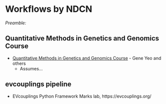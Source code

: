 # Workflows by NDCN {#ndcn-workflows}

*Preamble:*


## Quantitative Methods in Genetics and Genomics Course
- [Quantitative Methods in Genetics and Genomics Course](https://github.com/biom262/cmm262-2020) - Gene Yeo and others
  - Assumes...


## evcouplings pipeline {#ndcn-evcouplings}
- EVcouplings Python Framework Marks lab, https://evcouplings.org/ 

